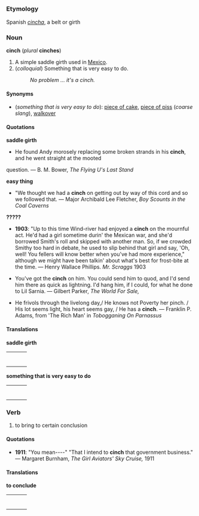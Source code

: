 =={{en}}==
===Etymology===
Spanish ''[[cincha]]'', a belt or girth

===Noun===
'''cinch''' (''plural'' '''cinches''')

#A simple saddle girth used in [[Mexico]].
#(''colloquial'') Something that is very easy to do.
#: ''No problem ... it's a cinch.''

====Synonyms====
*(''something that is very easy to do''): [[piece of cake]], [[piece of piss]] (''coarse slang''), [[walkover]]

====Quotations====
'''saddle girth'''
* He found Andy morosely replacing some broken strands in his '''cinch''', and he went straight at the mooted
question. &mdash; B. M. Bower, ''The Flying U's Last Stand''

'''easy thing'''
* "We thought we had a '''cinch''' on getting out by way of this cord and so we followed that. &mdash; Major Archibald Lee Fletcher, ''Boy Scounts in the Coal Caverns'' 


'''?????'''
*'''1903''': "Up to this time Wind-river had enjoyed a '''cinch''' on the mournful act.  He'd had a girl sometime durin' the Mexican war, and she'd borrowed Smith's roll and skipped with another man.  So, if we crowded Smithy too hard in debate, he used to slip behind that girl and say, 'Oh, well!  You fellers will know better when you've had more experience," although we might have been talkin' about what's best for frost-bite at the time. &mdash; Henry Wallace Phillips. ''Mr. Scraggs'' 1903

* You've got the '''cinch''' on him.  You could send him to quod, and I'd send him there as quick as lightning.  I'd hang him, if I could, for what he done to Lil Sarnia. &mdash; Gilbert Parker, ''The World For Sale,''

* He frivols through the livelong day,/   He knows not Poverty her pinch. / His lot seems light, his heart seems gay, / He has a '''cinch'''. &mdash; Franklin P. Adams, from 'The Rich Man' in ''Tobogganing On Parnassus''

====Translations====

'''saddle girth'''
{| border=0  width=100%
|-
|bgcolor="#FFFFE0" valign=top width=48%|
{|
<!--Put translations for languages from A to I here-->
|}
| width=1% |
|bgcolor="#FFFFE0" valign=top width=48%|
{|
<!--Put translations for languages from J to Z here-->
|}
|}

'''something that is very easy to do'''
{| border=0  width=100%
|-
|bgcolor="#FFFFE0" valign=top width=48%|
{|
<!--Put translations for languages from A to I here-->
|}
| width=1% |
|bgcolor="#FFFFE0" valign=top width=48%|
{|
<!--Put translations for languages from J to Z here-->
|}
|}


===Verb===
# to bring to certain conclusion

====Quotations====
*'''1911''': "You mean----" "That I intend to '''cinch''' that government business." &mdash; Margaret Burnham, ''The Girl Aviators' Sky Cruise,'' 1911 



====Translations====

'''to conclude'''
{| border=0  width=100%
|-
|bgcolor="#FFFFE0" valign=top width=48%|
{|
<!--Put translations for languages from A to I here-->
|}
| width=1% |
|bgcolor="#FFFFE0" valign=top width=48%|
{|
<!--Put translations for languages from J to Z here-->
|}
|}